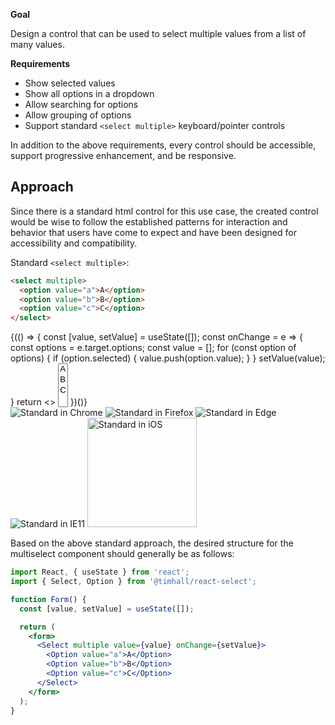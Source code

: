 
<Post title="Case Study: Multiselect">

__Goal__

Design a control that can be used to select multiple values from a list of many values.

__Requirements__

- Show selected values
- Show all options in a dropdown
- Allow searching for options
- Allow grouping of options
- Support standard `<select multiple>` keyboard/pointer controls

In addition to the above requirements, every control should be accessible, support progressive enhancement, and be responsive.

## Approach

Since there is a standard html control for this use case, the created control would be wise to follow the established patterns for interaction and behavior that users have come to expect and have been designed for accessibility and compatibility.

Standard `<select multiple>`:

```html
<select multiple>
  <option value="a">A</option>
  <option value="b">B</option>
  <option value="c">C</option>
</select>
```

<Example className="flex">
  <div className="flex">
    {(() => {
      const [value, setValue] = useState([]);
      const onChange = e => {
        const options = e.target.options;
        const value = [];
        for (const option of options) {
          if (option.selected) {
            value.push(option.value);
          }
        }
        setValue(value);
      }
      return <>
        <select multiple className="flex-1 border p-1" value={value} onChange={onChange}>
          <option value="a">A</option>
          <option value="b">B</option>
          <option value="c">C</option>
        </select>
        <Debug value={value} className="flex-1" />
      </>
    })()}

  </div>
</Example>

<References>
  <Reference title="Chrome">
    <img src="/static/images/multiselect/standard-chrome.png" alt="Standard in Chrome" />
  </Reference>
  <Reference title="Firefox">
    <img src="/static/images/multiselect/standard-firefox.png" alt="Standard in Firefox" />
  </Reference>
  <Reference title="Edge">
    <img src="/static/images/multiselect/standard-edge.png" alt="Standard in Edge" />
  </Reference>
  <Reference title="IE11">
    <img src="/static/images/multiselect/standard-ie11.png" alt="Standard in IE11" />
  </Reference>
  <Reference title="iOS">
    <img src="/static/images/multiselect/standard-iOS.jpeg" alt="Standard in iOS" width="175" />
  </Reference>
</References>

Based on the above standard approach, the desired structure for the multiselect component should generally be as follows:

```jsx
import React, { useState } from 'react';
import { Select, Option } from '@timhall/react-select';

function Form() {
  const [value, setValue] = useState([]);

  return (
    <form>
      <Select multiple value={value} onChange={setValue}>
        <Option value="a">A</Option>
        <Option value="b">B</Option>
        <Option value="c">C</Option>
      </Select>
    </form>
  );
}
```

</Post>
